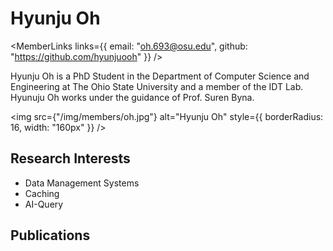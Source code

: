 
# Hyunju Oh

<div style={{display: 'flex', flexDirection: 'row'}}>

<div style={{flex: 1, display: 'flex', flexDirection: 'column'}}>

<MemberLinks
  links={{
    email: "oh.693@osu.edu",
    github: "https://github.com/hyunjuooh"
  }}
/>

Hyunju Oh is a PhD Student in the Department of Computer Science and Engineering at The Ohio State University and a member of the IDT Lab. Hyunuju Oh works under the guidance of Prof. Suren Byna.

</div>

<div style={{paddingLeft: 32}}>

<img
  src={"/img/members/oh.jpg"}
  alt="Hyunju Oh"
  style={{ borderRadius: 16, width: "160px" }}
/>

</div>

</div>

## Research Interests

- Data Management Systems
- Caching
- AI-Query

## Publications

<MemberPublications authorShortName="H. Oh" />
